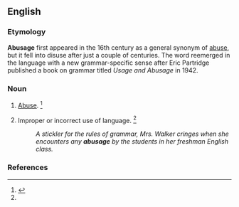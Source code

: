 ==English==

===Etymology===
'''Abusage''' first appeared in the 16th century as a general synonym of [[abuse]], but it fell into disuse after just a couple of centuries. The word reemerged in the language with a new grammar-specific sense after Eric Partridge published a book on grammar titled ''Usage and Abusage'' in 1942.

===Noun===
{{en-noun}}

# {{lb|en|obsolete}} [[abuse|Abuse]]. {{defdate|Attested from the mid 16<sup>th</sup> century until the mid 17<sup>th</sup> century.}}<ref name=SOED>{{R:SOED5|page=10}}</ref>
# Improper or incorrect use of language. {{defdate|First attested in the mid 20<sup>th</sup> century.}}<ref name=SOED/>
#: ''A stickler for the rules of grammar, Mrs. Walker cringes when she encounters any '''abusage''' by the students in her freshman English class.''
<section begin="etymology"/>

===References===
<references/>